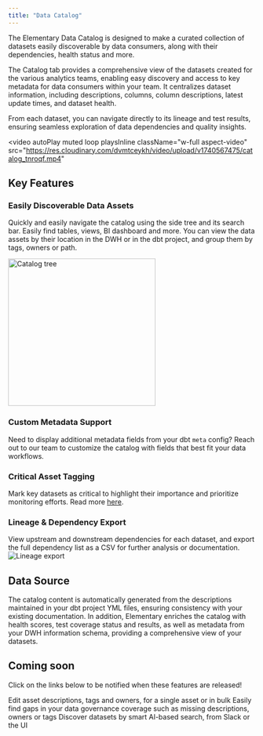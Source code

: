 ```yaml
---
title: "Data Catalog"
---
```


<Snippet file="cloud/cloud-feature-tag.mdx" />

The Elementary Data Catalog is designed to make a curated collection of datasets easily discoverable by data consumers, along with their dependencies, health status and more.

The Catalog tab provides a comprehensive view of the datasets created for the various analytics teams, enabling easy discovery and access to key metadata for data consumers within your team. It centralizes dataset information, including descriptions, columns, column descriptions, latest update times, and dataset health.

From each dataset, you can navigate directly to its lineage and test results, ensuring seamless exploration of data dependencies and quality insights.

<video
  autoPlay
  muted
  loop
  playsInline
  className="w-full aspect-video"
  src="https://res.cloudinary.com/dvmtceykh/video/upload/v1740567475/catalog_tnroqf.mp4"
></video>

## Key Features
### Easily Discoverable Data Assets
Quickly and easily navigate the catalog using the side tree and its search bar. Easily find tables, views, BI dashboard and more.
You can view the data assets by their location in the DWH or in the dbt project, and group them by tags, owners or path.

<img width="300" src="https://res.cloudinary.com/dvmtceykh/image/upload/v1740577485/589e1160-bc0e-4ac5-9751-634568975b3e.png" alt="Catalog tree" />

### Custom Metadata Support
Need to display additional metadata fields from your dbt `meta` config? Reach out to our team to customize the catalog with fields that best fit your data workflows.

### Critical Asset Tagging
Mark key datasets as critical to highlight their importance and prioritize monitoring efforts. Read more [here](cloud/features/data-governance/critical_assets).

### Lineage & Dependency Export
View upstream and downstream dependencies for each dataset, and export the full dependency list as a CSV for further analysis or documentation.
<img src="https://res.cloudinary.com/dvmtceykh/image/upload/v1740576976/ec20159d-7d83-4f88-8cc3-c0f9d539d9d2.png" alt="Lineage export" />

## Data Source
The catalog content is automatically generated from the descriptions maintained in your dbt project YML files, ensuring consistency with your existing documentation.
In addition, Elementary enriches the catalog with health scores, test coverage status and results, as well as metadata from your DWH information schema, providing a comprehensive view of your datasets.

## Coming soon
Click on the links below to be notified when these features are released!

<CardGroup cols={1}>
  <Card title="Data Asset Editing" href="https://tally.so/r/nGQVLj?feature=Data Asset Editing">
    Edit asset descriptions, tags and owners, for a single asset or in bulk
  </Card>
  <Card title="Data Governance Gaps" href="https://tally.so/r/nGQVLj?feature=Data Governance Gaps">
    Easily find gaps in your data governance coverage such as missing descriptions, owners or tags
  </Card>
  <Card title="Smart Search" href="https://tally.so/r/nGQVLj?feature=Smart Search">
    Discover datasets by smart AI-based search, from Slack or the UI
  </Card>
</CardGroup>
